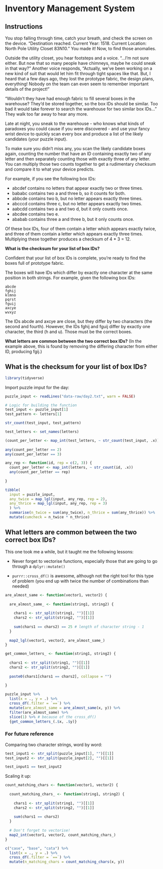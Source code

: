 # Inventory Management System {#day2}

## Instructions {-}

You stop falling through time, catch your breath, and check the screen on the device. "Destination reached. Current Year: 1518. Current Location: North Pole Utility Closet 83N10." You made it! Now, to find those anomalies.

Outside the utility closet, you hear footsteps and a voice. "...I'm not sure either. But now that so many people have chimneys, maybe he could sneak in that way?" Another voice responds, "Actually, we've been working on a new kind of suit that would let him fit through tight spaces like that. But, I heard that a few days ago, they lost the prototype fabric, the design plans, everything! Nobody on the team can even seem to remember important details of the project!"

"Wouldn't they have had enough fabric to fill several boxes in the warehouse? They'd be stored together, so the box IDs should be similar. Too bad it would take forever to search the warehouse for two similar box IDs..." They walk too far away to hear any more.

Late at night, you sneak to the warehouse - who knows what kinds of paradoxes you could cause if you were discovered - and use your fancy wrist device to quickly scan every box and produce a list of the likely candidates (your puzzle input).

To make sure you didn't miss any, you scan the likely candidate boxes again, counting the number that have an ID containing exactly two of any letter and then separately counting those with exactly three of any letter. You can multiply those two counts together to get a rudimentary checksum and compare it to what your device predicts.

For example, if you see the following box IDs:

- abcdef contains no letters that appear exactly two or three times.
- bababc contains two a and three b, so it counts for both.
- abbcde contains two b, but no letter appears exactly three times.
- abcccd contains three c, but no letter appears exactly two times.
- aabcdd contains two a and two d, but it only counts once.
- abcdee contains two e.
- ababab contains three a and three b, but it only counts once.

Of these box IDs, four of them contain a letter which appears exactly twice, and three of them contain a letter which appears exactly three times. Multiplying these together produces a checksum of 4 * 3 = 12.

**What is the checksum for your list of box IDs?**

Confident that your list of box IDs is complete, you're ready to find the boxes full of prototype fabric.

The boxes will have IDs which differ by exactly one character at the same position in both strings. For example, given the following box IDs:

```
abcde
fghij
klmno
pqrst
fguij
axcye
wvxyz
```

The IDs abcde and axcye are close, but they differ by two characters (the second and fourth). However, the IDs fghij and fguij differ by exactly one character, the third (h and u). Those must be the correct boxes.

**What letters are common between the two correct box IDs?** (In the example above, this is found by removing the differing character from either ID, producing fgij.)

## What is the checksum for your list of box IDs?

```r
library(tidyverse)
```

Import puzzle imput for the day:

```r
puzzle_input <- readLines("data-raw/day2.txt", warn = FALSE)
```

```r
# Logic for building the function
test_input <- puzzle_input[1]
test_pattern <- letters[1]

str_count(test_input, test_pattern)

test_letters <- set_names(letters)

(count_per_letter <- map_int(test_letters, ~ str_count(test_input, .x)))
  
any(count_per_letter == 2)
any(count_per_letter == 3)
```

```r
any_rep <- function(id, rep = c(2, 3)) {
  count_per_letter <- map_int(letters, ~ str_count(id, .x))
  any(count_per_letter == rep)
  
}

tibble(
  input = puzzle_input, 
  any_twice = map_lgl(input, any_rep, rep = 2),
  any_thrice = map_lgl(input, any_rep, rep = 3)
  ) %>% 
  summarise(n_twice = sum(any_twice), n_thrice = sum(any_thrice)) %>% 
  mutate(cumcheck = n_twice * n_thrice)
```

## What letters are common between the two correct box IDs?

This one took me a while, but it taught me the following lessons:

- Never forget to vectorise functions, especially those that are going to go through a `dplyr::mutate()`

- `purrr::cross_df()` is awesome, although not the right tool for this type of problem (you end up with twice the number of combinations than needed)

```r
are_almost_same <- function(vector1, vector2) {
  
  are_almost_same_ <- function(string1, string2) {
  
    chars1 <- str_split(string1, "")[[1]]
    chars2 <- str_split(string2, "")[[1]]
    
    sum(chars1 == chars2) == 25 # length of character string - 1
  }
  
  map2_lgl(vector1, vector2, are_almost_same_)
}

get_common_letters_ <- function(string1, string2) {
  
  chars1 <- str_split(string1, "")[[1]]
  chars2 <- str_split(string2, "")[[1]]
  
  paste0(chars1[chars1 == chars2], collapse = "")
  
}

puzzle_input %>%
  list(x = ., y = .) %>%
  cross_df(.filter = `==`) %>%
  mutate(are_almost_same = are_almost_same(x, y)) %>% 
  filter(are_almost_same) %>% 
  slice(1) %>% # because of the cross_df()
  {get_common_letters_(.$x, .$y)}
```


### For future reference {-}

Comparing two character strings, word by word:

```r
test_input1 <- str_split(puzzle_input[1], "")[[1]]
test_input2 <- str_split(puzzle_input[2], "")[[1]]

test_input1 == test_input2
```

Scaling it up:

```r
count_matching_chars <- function(vector1, vector2) {
  
  count_matching_chars_ <- function(string1, string2) {
  
    chars1 <- str_split(string1, "")[[1]]
    chars2 <- str_split(string2, "")[[1]]
    
    sum(chars1 == chars2)
  }
  
  # Don't forget to vectorise!
  map2_int(vector1, vector2, count_matching_chars_)
}

c("case", "base", "cata") %>%
  list(x = ., y = .) %>%
  cross_df(.filter = `==`) %>%
  mutate(n_matching_chars = count_matching_chars(x, y))
```


